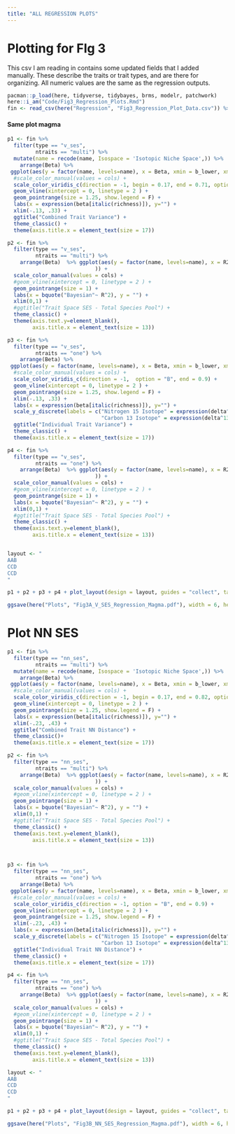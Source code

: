 ```yaml
---
title: "ALL REGRESSION PLOTS"
---
```


# Plotting for FIg 3

This csv I am reading in contains some updated fields that I added manually. These describe the traits or trait types, and are there for organizing. All numeric values are the same as the regression outputs.
```r
pacman::p_load(here, tidyverse, tidybayes, brms, modelr, patchwork)
here::i_am("Code/Fig3_Regression_Plots.Rmd")
fin <- read_csv(here("Regression", "Fig3_Regression_Plot_Data.csv")) %>% drop_na()
```

#### Same plot magma
```r
p1 <- fin %>% 
  filter(type == "v_ses",
         ntraits == "multi") %>% 
  mutate(name = recode(name, Isospace = 'Isotopic Niche Space',)) %>% 
    arrange(Beta) %>%  
 ggplot(aes(y = factor(name, levels=name), x = Beta, xmin = b_lower, xmax = b_upper, color = Beta)) +
  #scale_color_manual(values = cols) +
  scale_color_viridis_c(direction = -1, begin = 0.17, end = 0.71, option = "B") +
  geom_vline(xintercept = 0, linetype = 2 ) + 
  geom_pointrange(size = 1.25, show.legend = F) +
  labs(x = expression(beta[italic(richness)]), y="") +
  xlim(-.13, .33) +
  ggtitle("Combined Trait Variance") +
  theme_classic() +
  theme(axis.title.x = element_text(size = 17))

p2 <- fin %>% 
  filter(type == "v_ses",
         ntraits == "multi") %>% 
    arrange(Beta)  %>% ggplot(aes(y = factor(name, levels=name), x = R2sm, xmin = R2sm_lower, xmax = R2sm_upper#, color = Effect_Size
                            )) +
  scale_color_manual(values = cols) +
  #geom_vline(xintercept = 0, linetype = 2 ) +
  geom_pointrange(size = 1) +
  labs(x = bquote("Bayesian"~ R^2), y = "") +
  xlim(0,1) +
  #ggtitle("Trait Space SES - Total Species Pool") +
  theme_classic() +
  theme(axis.text.y=element_blank(),
        axis.title.x = element_text(size = 13))

p3 <- fin %>% 
  filter(type == "v_ses",
         ntraits == "one") %>% 
    arrange(Beta) %>%  
 ggplot(aes(y = factor(name, levels=name), x = Beta, xmin = b_lower, xmax = b_upper, color = Beta)) +
  #scale_color_manual(values = cols) +
  scale_color_viridis_c(direction = -1,  option = "B", end = 0.9) +
  geom_vline(xintercept = 0, linetype = 2 ) + 
  geom_pointrange(size = 1.25, show.legend = F) +
  xlim(-.13, .33) +
  labs(x = expression(beta[italic(richness)]), y="") +
  scale_y_discrete(labels = c("Nitrogen 15 Isotope" = expression(delta^15~N),
                              "Carbon 13 Isotope" = expression(delta^13~C))) +
  ggtitle("Individual Trait Variance") +
  theme_classic() +
  theme(axis.title.x = element_text(size = 17))

p4 <- fin %>% 
  filter(type == "v_ses",
         ntraits == "one") %>% 
    arrange(Beta)  %>% ggplot(aes(y = factor(name, levels=name), x = R2sm, xmin = R2sm_lower, xmax = R2sm_upper#, color = Effect_Size
                            )) +
  scale_color_manual(values = cols) +
  #geom_vline(xintercept = 0, linetype = 2 ) +
  geom_pointrange(size = 1) +
  labs(x = bquote("Bayesian"~ R^2), y = "") +
  xlim(0,1) + 
  #ggtitle("Trait Space SES - Total Species Pool") +
  theme_classic() +
  theme(axis.text.y=element_blank(),
        axis.title.x = element_text(size = 13))


layout <- "
AAB
CCD
CCD
"

p1 + p2 + p3 + p4 + plot_layout(design = layout, guides = "collect", tag_level = 'new') + plot_annotation(tag_levels = list(c('A', '', 'B', '')))

ggsave(here("Plots", "Fig3A_V_SES_Regression_Magma.pdf"), width = 6, height = 10, useDingbats = F)
```

# Plot NN SES

```r
p1 <- fin %>% 
  filter(type == "nn_ses",
         ntraits == "multi") %>% 
  mutate(name = recode(name, Isospace = 'Isotopic Niche Space',)) %>% 
    arrange(Beta) %>%  
 ggplot(aes(y = factor(name, levels=name), x = Beta, xmin = b_lower, xmax = b_upper, color = Beta)) +
  #scale_color_manual(values = cols) +
  scale_color_viridis_c(direction = -1, begin = 0.17, end = 0.82, option = "B") +
  geom_vline(xintercept = 0, linetype = 2 ) + 
  geom_pointrange(size = 1.25, show.legend = F) +
  labs(x = expression(beta[italic(richness)]), y="") +
  xlim(-.23, .43) +
  ggtitle("Combined Trait NN Distance") +
  theme_classic()+
  theme(axis.title.x = element_text(size = 17))

p2 <- fin %>% 
  filter(type == "nn_ses",
         ntraits == "multi") %>% 
    arrange(Beta)  %>% ggplot(aes(y = factor(name, levels=name), x = R2sm, xmin = R2sm_lower, xmax = R2sm_upper#, color = Effect_Size
                            )) +
  scale_color_manual(values = cols) +
  #geom_vline(xintercept = 0, linetype = 2 ) +
  geom_pointrange(size = 1) +
  labs(x = bquote("Bayesian"~ R^2), y = "") +
  xlim(0,1) +
  #ggtitle("Trait Space SES - Total Species Pool") +
  theme_classic() +
  theme(axis.text.y=element_blank(),
        axis.title.x = element_text(size = 13))



p3 <- fin %>% 
  filter(type == "nn_ses",
         ntraits == "one") %>% 
    arrange(Beta) %>%  
 ggplot(aes(y = factor(name, levels=name), x = Beta, xmin = b_lower, xmax = b_upper, color = Beta)) +
  #scale_color_manual(values = cols) +
  scale_color_viridis_c(direction = -1, option = "B", end = 0.9) +
  geom_vline(xintercept = 0, linetype = 2 ) + 
  geom_pointrange(size = 1.25, show.legend = F) +
  xlim(-.23, .43) +
  labs(x = expression(beta[italic(richness)]), y="") +
  scale_y_discrete(labels = c("Nitrogen 15 Isotope" = expression(delta^15~N),
                              "Carbon 13 Isotope" = expression(delta^13~C))) +
  ggtitle("Individual Trait NN Distance") +
  theme_classic() +
  theme(axis.title.x = element_text(size = 17))

p4 <- fin %>% 
  filter(type == "nn_ses",
         ntraits == "one") %>% 
    arrange(Beta)  %>% ggplot(aes(y = factor(name, levels=name), x = R2sm, xmin = R2sm_lower, xmax = R2sm_upper#, color = Effect_Size
                            )) +
  scale_color_manual(values = cols) +
  #geom_vline(xintercept = 0, linetype = 2 ) +
  geom_pointrange(size = 1) +
  labs(x = bquote("Bayesian"~ R^2), y = "") +
  xlim(0,1) + 
  #ggtitle("Trait Space SES - Total Species Pool") +
  theme_classic() +
  theme(axis.text.y=element_blank(),
        axis.title.x = element_text(size = 13))

layout <- "
AAB
CCD
CCD
"

p1 + p2 + p3 + p4 + plot_layout(design = layout, guides = "collect", tag_level = 'new') + plot_annotation(tag_levels = list(c('C', '', 'D', '')))

ggsave(here("Plots", "Fig3B_NN_SES_Regression_Magma.pdf"), width = 6, height = 10, useDingbats = F)
```

